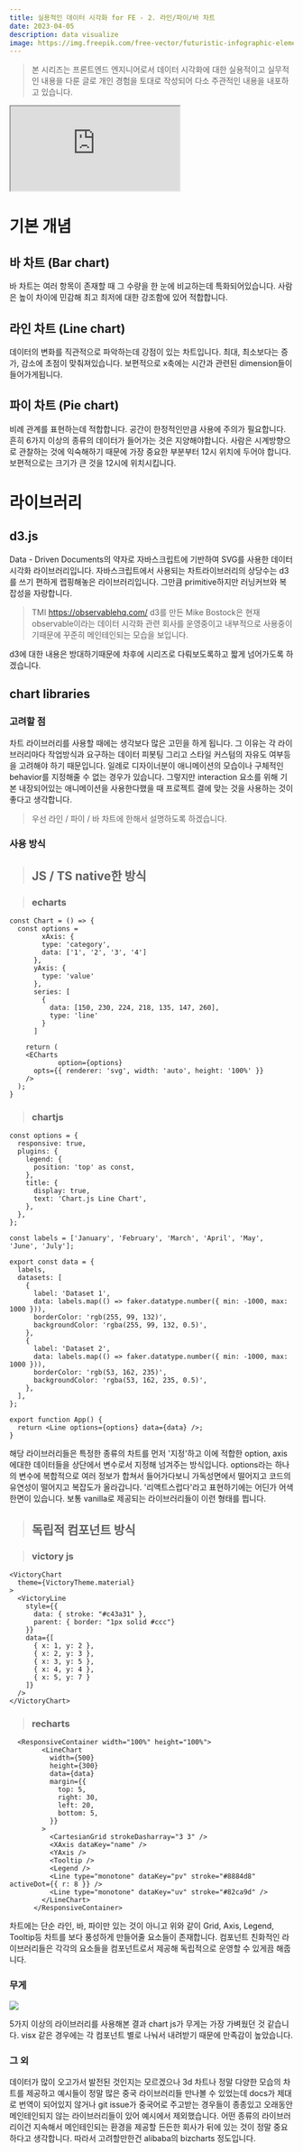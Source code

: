 ```yaml
---
title: 실용적인 데이터 시각화 for FE - 2. 라인/파이/바 차트
date: 2023-04-05
description: data visualize
image: https://img.freepik.com/free-vector/futuristic-infographic-elements-concept_23-2148457430.jpg?w=1800&t=st=1680613692~exp=1680614292~hmac=f6c7b1ec709c1467d0a8bd5486cd3e99c072bbced42e83064ee4d341b6fc457e
---
```

> 본 시리즈는 프론트엔드 엔지니어로서 데이터 시각화에 대한 실용적이고 실무적인 내용을 다룬 글로 개인 경험을 토대로 작성되어 다소 주관적인 내용을 내포하고 있습니다.

<iframe src="https://codesandbox.io/embed/2-chart-examples-pm1l8o?fontsize=14&hidenavigation=1&theme=dark"
     title="2-chart-examples"
     allow="accelerometer; ambient-light-sensor; camera; encrypted-media; geolocation; gyroscope; hid; microphone; midi; payment; usb; vr; xr-spatial-tracking"
     sandbox="allow-forms allow-modals allow-popups allow-presentation allow-same-origin allow-scripts"
   ></iframe>
   
# 기본 개념

## 바 차트 (Bar chart)
바 차트는 여러 항목이 존재할 때 그 수량을 한 눈에 비교하는데 특화되어있습니다. 사람은 높이 차이에 민감해 최고 최저에 대한 강조함에 있어 적합합니다. 


## 라인 차트 (Line chart)
데이터의 변화를 직관적으로 파악하는데 강점이 있는 차트입니다. 
최대, 최소보다는 증가, 감소에 초점이 맞춰져있습니다. 보편적으로 x축에는 시간과 관련된 dimension들이 들어가게됩니다. 

## 파이 차트 (Pie chart)
비례 관계를 표현하는데 적합합니다. 공간이 한정적인만큼 사용에 주의가 필요합니다. 흔히 6가지 이상의 종류의 데이터가 들어가는 것은 지양해야합니다. 사람은 시계방향으로 관찰하는 것에 익숙해하기 때문에 가장 중요한 부분부터 12시 위치에 두어야 합니다. 보편적으로는 크기가 큰 것을 12시에 위치시킵니다.

# 라이브러리
## d3.js
Data - Driven Documents의 약자로 자바스크립트에 기반하여 SVG를 사용한 데이터 시각화 라이브러리입니다. 자바스크립트에서 사용되는 차트라이브러리의 상당수는 d3를 쓰기 편하게 랩핑해놓은 라이브러리입니다. 그만큼 primitive하지만 러닝커브와 복잡성을 자랑합니다. 

> TMI
https://observablehq.com/
d3를 만든 Mike Bostock은 현재 observable이라는 데이터 시각화 관련 회사를 운영중이고 내부적으로 사용중이기때문에 꾸준히 메인테인되는 모습을 보입니다. 

d3에 대한 내용은 방대하기때문에 차후에 시리즈로 다뤄보도록하고 짧게 넘어가도록 하겠습니다. 


## chart libraries

### 고려할 점

차트 라이브러리를 사용할 때에는 생각보다 많은 고민을 하게 됩니다. 그 이유는 각 라이브러리마다 작업방식과 요구하는 데이터 피봇팅 그리고 스타일 커스텀의 자유도 여부등을 고려해야 하기 때문입니다. 일례로 디자이너분이 애니메이션의 모습이나 구체적인 behavior를 지정해줄 수 없는 경우가 있습니다. 그렇지만 interaction 요소를 위해 기본 내장되어있는 애니메이션을 사용한다했을 때 프로젝트 결에 맞는 것을 사용하는 것이 좋다고 생각합니다. 

> 우선 라인 / 파이 / 바 차트에 한해서 설명하도록 하겠습니다. 

### 사용 방식 

> ## JS / TS native한 방식

> ### echarts

```
const Chart = () => {
  const options =
		xAxis: {
	    type: 'category',
	    data: ['1', '2', '3', '4']
	  },
	  yAxis: {
	    type: 'value'
	  },
	  series: [
	    {
	      data: [150, 230, 224, 218, 135, 147, 260],
	      type: 'line'
	    }
	  ]

	return (
    <ECharts
			option={options}
      opts={{ renderer: 'svg', width: 'auto', height: '100%' }}
    />
  );
}
```
> ### chartjs

```
const options = {
  responsive: true,
  plugins: {
    legend: {
      position: 'top' as const,
    },
    title: {
      display: true,
      text: 'Chart.js Line Chart',
    },
  },
};

const labels = ['January', 'February', 'March', 'April', 'May', 'June', 'July'];

export const data = {
  labels,
  datasets: [
    {
      label: 'Dataset 1',
      data: labels.map(() => faker.datatype.number({ min: -1000, max: 1000 })),
      borderColor: 'rgb(255, 99, 132)',
      backgroundColor: 'rgba(255, 99, 132, 0.5)',
    },
    {
      label: 'Dataset 2',
      data: labels.map(() => faker.datatype.number({ min: -1000, max: 1000 })),
      borderColor: 'rgb(53, 162, 235)',
      backgroundColor: 'rgba(53, 162, 235, 0.5)',
    },
  ],
};

export function App() {
  return <Line options={options} data={data} />;
}
```

해당 라이브러리들은 특정한 종류의 차트를 먼저 '지정'하고 이에 적합한 option, axis에대한 데이터들을 상단에서 변수로서 지정해 넘겨주는 방식입니다. options라는 하나의 변수에 복합적으로 여러 정보가 합쳐서 들어가다보니 가독성면에서 떨어지고 코드의 유연성이 떨어지고 복잡도가 올라갑니다. '리액트스럽다'라고 표현하기에는 어딘가 어색한면이 있습니다. 보통 vanilla로 제공되는 라이브러리들이 이런 형태를 띕니다. 

> ## 독립적 컴포넌트 방식

> ### victory js

```
<VictoryChart
  theme={VictoryTheme.material}
>
  <VictoryLine
    style={{
      data: { stroke: "#c43a31" },
      parent: { border: "1px solid #ccc"}
    }}
    data={[
      { x: 1, y: 2 },
      { x: 2, y: 3 },
      { x: 3, y: 5 },
      { x: 4, y: 4 },
      { x: 5, y: 7 }
    ]}
  />
</VictoryChart>
```

> ### recharts 

```
  <ResponsiveContainer width="100%" height="100%">
        <LineChart
          width={500}
          height={300}
          data={data}
          margin={{
            top: 5,
            right: 30,
            left: 20,
            bottom: 5,
          }}
        >
          <CartesianGrid strokeDasharray="3 3" />
          <XAxis dataKey="name" />
          <YAxis />
          <Tooltip />
          <Legend />
          <Line type="monotone" dataKey="pv" stroke="#8884d8" activeDot={{ r: 8 }} />
          <Line type="monotone" dataKey="uv" stroke="#82ca9d" />
        </LineChart>
      </ResponsiveContainer>
```

차트에는 단순 라인, 바, 파이만 있는 것이 아니고 위와 같이 Grid, Axis, Legend, Tooltip등 차트를 보다 풍성하게 만들어줄 요소들이 존재합니다. 컴포넌트 친화적인 라이브러리들은 각각의 요소들을 컴포넌트로서 제공해 독립적으로 운영할 수 있게끔 해줍니다. 

### 무게 
![](https://velog.velcdn.com/images/restarea/post/63cd84de-8ad8-4ede-924f-a2c3b371308b/image.png)

5가지 이상의 라이브러리를 사용해본 결과 chart js가 무게는 가장 가벼웠던 것 같습니다. visx 같은 경우에는 각 컴포넌트 별로 나눠서 내려받기 때문에 만족감이 높았습니다. 

### 그 외

데이터가 많이 오고가서 발전된 것인지는 모르겠으나 3d 차트나 정말 다양한 모습의 차트를 제공하고 예시들이 정말 많은 중국 라이브러리들 만나볼 수 있었는데 docs가 제대로 번역이 되어있지 않거나 git issue가 중국어로 주고받는 경우들이 종종있고 오래동안 메인테인되지 않는 라이브러리들이 있어 예시에서 제외했습니다. 어떤 종류의 라이브러리이건 지속해서 메인테인되는 환경을 제공할 든든한 회사가 뒤에 있는 것이 정말 중요하다고 생각합니다. 따라서 고려할만한건 alibaba의 bizcharts 정도입니다. 
